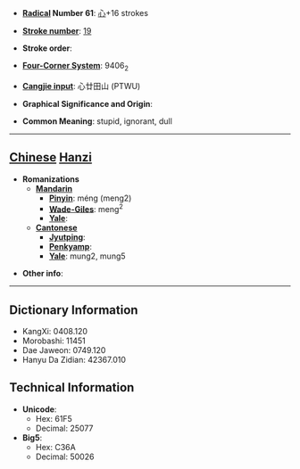 * '''[[Wiktionary:Chinese radical index| Radical]] Number 61''': [[Wiktionary:Chinese radical index 心|心]]+16 strokes

* '''[[Wiktionary:Chinese total strokes index|Stroke number]]''': [[Wiktionary:Chinese total strokes index 19|19]]

* '''Stroke order''': 

* '''[[Wiktionary:Chinese four corner index|Four-Corner System]]''': 9406<sub>2</sub>

* '''[[Wiktionary:Chinese Cangjie index|Cangjie input]]''': 心廿田山 (PTWU)

* '''Graphical Significance and Origin''': 

* '''Common Meaning''': stupid, ignorant, dull

----

== [[Chinese]] [[Hanzi]] ==

* '''Romanizations'''
** '''[[Mandarin]]'''
*** '''[[Pinyin]]''': méng (meng2)
*** '''[[Wade-Giles]]''': meng<sup>2</sup>
*** '''[[Yale]]''': 
** '''[[Cantonese]]'''
*** '''[[Jyutping]]''':
*** '''[[Penkyamp]]''': 
*** '''[[Yale]]''': mung2, mung5

* '''Other info''': 

----

== Dictionary Information ==

* KangXi: 0408.120
* Morobashi: 11451
* Dae Jaweon: 0749.120
* Hanyu Da Zidian: 42367.010

== Technical Information ==

* '''Unicode''':
** Hex: 61F5
** Decimal: 25077
* '''Big5''':
** Hex: C36A
** Decimal: 50026